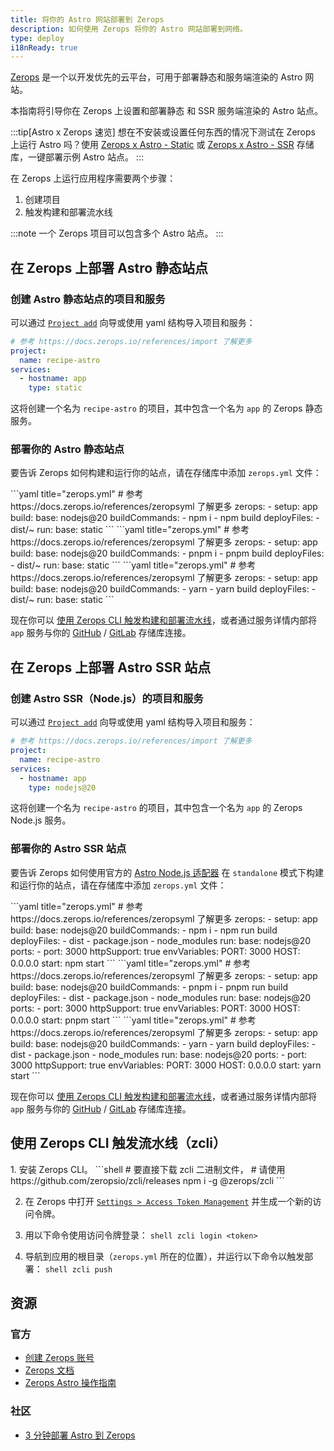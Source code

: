 ```yaml
---
title: 将你的 Astro 网站部署到 Zerops
description: 如何使用 Zerops 将你的 Astro 网站部署到网络。
type: deploy
i18nReady: true
---
```


[Zerops](https://zerops.io/) 是一个以开发优先的云平台，可用于部署静态和服务端渲染的 Astro 网站。

本指南将引导你在 Zerops 上设置和部署静态 和 SSR 服务端渲染的 Astro 站点。

:::tip[Astro x Zerops 速览]
想在不安装或设置任何东西的情况下测试在 Zerops 上运行 Astro 吗？使用 [Zerops x Astro - Static](https://github.com/zeropsio/recipe-astro-static) 或 [Zerops x Astro - SSR](https://github.com/zeropsio/recipe-astro-nodejs) 存储库，一键部署示例 Astro 站点。
:::

在 Zerops 上运行应用程序需要两个步骤：
1. 创建项目
2. 触发构建和部署流水线

:::note
一个 Zerops 项目可以包含多个 Astro 站点。
:::

## 在 Zerops 上部署 Astro 静态站点

### 创建 Astro 静态站点的项目和服务
可以通过 [`Project add`](https://app.zerops.io/dashboard/project-add) 向导或使用 yaml 结构导入项目和服务：

```yaml
# 参考 https://docs.zerops.io/references/import 了解更多
project:
  name: recipe-astro
services:
  - hostname: app
    type: static
```

这将创建一个名为 `recipe-astro` 的项目，其中包含一个名为 `app` 的 Zerops 静态服务。

### 部署你的 Astro 静态站点

要告诉 Zerops 如何构建和运行你的站点，请在存储库中添加 `zerops.yml` 文件：

  <PackageManagerTabs>
    <Fragment slot="npm">
    ```yaml title="zerops.yml"
    # 参考 https://docs.zerops.io/references/zeropsyml 了解更多
    zerops:
      - setup: app
        build:
          base: nodejs@20
          buildCommands:
            - npm i
            - npm build
          deployFiles:
            - dist/~
        run:
          base: static
    ```
    </Fragment>
    <Fragment slot="pnpm">
    ```yaml title="zerops.yml"
    # 参考 https://docs.zerops.io/references/zeropsyml 了解更多
    zerops:
      - setup: app
        build:
          base: nodejs@20
          buildCommands:
            - pnpm i
            - pnpm build
          deployFiles:
            - dist/~
        run:
          base: static
    ```
    </Fragment>
    <Fragment slot="yarn">
    ```yaml title="zerops.yml"
    # 参考 https://docs.zerops.io/references/zeropsyml 了解更多
    zerops:
      - setup: app
        build:
          base: nodejs@20
          buildCommands:
            - yarn
            - yarn build
          deployFiles:
            - dist/~
        run:
          base: static
    ```
    </Fragment>
  </PackageManagerTabs>

现在你可以 [使用 Zerops CLI 触发构建和部署流水线](#使用-zerops-cli-触发流水线zcli)，或者通过服务详情内部将 `app` 服务与你的 [GitHub](https://docs.zerops.io/references/github-integration/) / [GitLab](https://docs.zerops.io/references/gitlab-integration) 存储库连接。

## 在 Zerops 上部署 Astro SSR 站点

### 创建 Astro SSR（Node.js）的项目和服务
可以通过 [`Project add`](https://app.zerops.io/dashboard/project-add) 向导或使用 yaml 结构导入项目和服务：

```yaml
# 参考 https://docs.zerops.io/references/import 了解更多
project:
  name: recipe-astro
services:
  - hostname: app
    type: nodejs@20
```

这将创建一个名为 `recipe-astro` 的项目，其中包含一个名为 `app` 的 Zerops Node.js 服务。

### 部署你的 Astro SSR 站点

要告诉 Zerops 如何使用官方的 [Astro Node.js 适配器](/zh-cn/guides/integrations-guide/node/) 在 `standalone` 模式下构建和运行你的站点，请在存储库中添加 `zerops.yml` 文件：

  <PackageManagerTabs>
    <Fragment slot="npm">
    ```yaml title="zerops.yml"
    # 参考 https://docs.zerops.io/references/zeropsyml 了解更多
    zerops:
      - setup: app
        build:
          base: nodejs@20
          buildCommands:
            - npm i
            - npm run build
          deployFiles:
            - dist
            - package.json
            - node_modules
        run:
          base: nodejs@20
          ports:
            - port: 3000
              httpSupport: true
          envVariables:
            PORT: 3000
            HOST: 0.0.0.0
          start: npm start
    ```
    </Fragment>
    <Fragment slot="pnpm">
    ```yaml title="zerops.yml"
    # 参考 https://docs.zerops.io/references/zeropsyml 了解更多
    zerops:
      - setup: app
        build:
          base: nodejs@20
          buildCommands:
            - pnpm i
            - pnpm run build
          deployFiles:
            - dist
            - package.json
            - node_modules
        run:
          base: nodejs@20
          ports:
            - port: 3000
              httpSupport: true
          envVariables:
            PORT: 3000
            HOST: 0.0.0.0
          start: pnpm start
    ```
    </Fragment>
    <Fragment slot="yarn">
    ```yaml title="zerops.yml"
    # 参考 https://docs.zerops.io/references/zeropsyml 了解更多
    zerops:
      - setup: app
        build:
          base: nodejs@20
          buildCommands:
            - yarn
            - yarn build
          deployFiles:
            - dist
            - package.json
            - node_modules
        run:
          base: nodejs@20
          ports:
            - port: 3000
              httpSupport: true
          envVariables:
            PORT: 3000
            HOST: 0.0.0.0
          start: yarn start
    ```
    </Fragment>
  </PackageManagerTabs>

现在你可以 [使用 Zerops CLI 触发构建和部署流水线](#使用-zerops-cli-触发流水线zcli)，或者通过服务详情内部将 `app` 服务与你的 [GitHub](https://docs.zerops.io/references/github-integration/) / [GitLab](https://docs.zerops.io/references/gitlab-integration) 存储库连接。

## 使用 Zerops CLI 触发流水线（zcli）

<Steps>
1. 安装 Zerops CLI。
		```shell
		# 要直接下载 zcli 二进制文件，
		# 请使用 https://github.com/zeropsio/zcli/releases
		npm i -g @zerops/zcli
		```

2. 在 Zerops 中打开 [`Settings > Access Token Management`](https://app.zerops.io/settings/token-management) 并生成一个新的访问令牌。

3. 用以下命令使用访问令牌登录：
		```shell
		zcli login <token>
		```

4. 导航到应用的根目录（`zerops.yml` 所在的位置），并运行以下命令以触发部署：
		```shell
		zcli push
		```
</Steps>

## 资源
### 官方

- [创建 Zerops 账号](https://app.zerops.io/registration)
- [Zerops 文档](https://docs.zerops.io)
- [Zerops Astro 操作指南](https://app.zerops.io/recipe/astro)

### 社区
- [3 分钟部署 Astro 到 Zerops](https://medium.com/@arjunaditya/how-to-deploy-astro-to-zerops-4230816a62b4)
